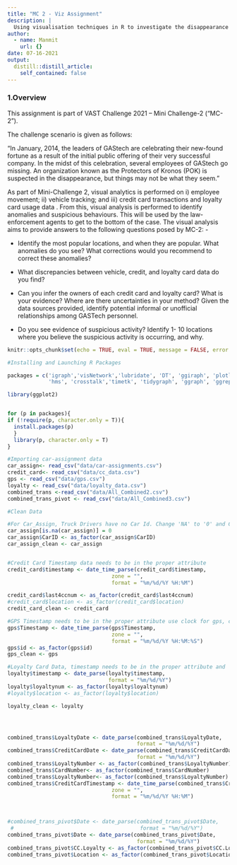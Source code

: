 ```yaml
---
title: "MC 2 - Viz Assignment"
description: |
  Using visualisation techniques in R to investigate the disappearance of employees at GAStech 
author:
  - name: Manmit
    url: {}
date: 07-16-2021
output:
  distill::distill_article:
    self_contained: false
---
```


### 1.Overview
This assignment is part of VAST Challenge 2021 – Mini Challenge-2  (“MC-2”).

The challenge scenario is given as follows: 
  
   “In January, 2014, the leaders of GAStech are celebrating their new-found fortune as a result of the initial public offering of their very successful company. In the midst of this celebration, several employees of GAStech go missing. An organization known as the Protectors of Kronos (POK) is suspected in the disappearance, but things may      not be what they seem.”
   
As part of Mini-Challenge 2, visual analytics is performed on i) employee movement; ii) vehicle tracking; and iii) credit card transactions and loyalty card usage data . From this, visual analysis is performed to identify anomalies and suspicious behaviours. This will be used by the law-enforcement agents to get to the bottom of the case. 
The visual analysis aims to provide answers to the following questions posed by MC-2: -

-	Identify the most popular locations, and when they are popular. What anomalies do you see? What corrections would you recommend to correct these anomalies? 

-	What discrepancies between vehicle, credit, and loyalty card data do you find? 

-	Can you infer the owners of each credit card and loyalty card? What is your evidence? Where are there uncertainties in your method? Given the data sources provided, identify potential informal or unofficial relationships among GASTech personnel. 

-	Do you see evidence of suspicious activity? Identify 1- 10 locations where you believe the suspicious activity is occurring, and why.





```r
knitr::opts_chunk$set(echo = TRUE, eval = TRUE, message = FALSE, error = FALSE, fig.retina = 3)
```

```r
#Installing and Launching R Packages

packages = c('igraph','visNetwork','lubridate', 'DT', 'ggiraph', 'plotly', 'tidyverse', 'raster', 'sf', 'tmap', 'clock', 'rgdal','dplyr', 
             'hms', 'crosstalk','timetk', 'tidygraph', 'ggraph', 'ggrepel', 'htmltools')

library(ggplot2)


for (p in packages){
if (!require(p, character.only = T)){
  install.packages(p)
  }
  library(p, character.only = T)
}
```

```r
#Importing car-assignment data
car_assign<- read_csv("data/car-assignments.csv")
credit_card<- read_csv("data/cc_data.csv")
gps <- read_csv("data/gps.csv")
loyalty <- read_csv("data/loyalty_data.csv")
combined_trans <-read_csv("data/All_Combined2.csv")
combined_trans_pivot <- read_csv("data/All_Combined3.csv")

``` 

```r
#Clean Data

#For Car_Assign, Truck Drivers have no Car Id. Change 'NA' to '0' and CarID used as_factor
car_assign[is.na(car_assign)] = 0
car_assign$CarID <- as_factor(car_assign$CarID)
car_assign_clean <- car_assign


#Credit Card Timestamp data needs to be in the proper attribute
credit_card$timestamp <- date_time_parse(credit_card$timestamp,
                                 zone = "",
                                 format = "%m/%d/%Y %H:%M")

credit_card$last4ccnum <- as_factor(credit_card$last4ccnum)
#credit_card$location <- as_factor(credit_card$location)
credit_card_clean <- credit_card

#GPS Timestamp needs to be in the proper attribute use clock for gps, can separate by different day.see the get_minute and the other clock code chunks
gps$Timestamp <- date_time_parse(gps$Timestamp,
                                 zone = "",
                                 format = "%m/%d/%Y %H:%M:%S")
gps$id <- as_factor(gps$id)
gps_clean <- gps

#Loyalty Card Data, timestamp needs to be in the proper attribute and  loyalty number as factor
loyalty$timestamp <- date_parse(loyalty$timestamp,
                                format = "%m/%d/%Y")
loyalty$loyaltynum <- as_factor(loyalty$loyaltynum)
#loyalty$location <- as_factor(loyalty$location)

loyalty_clean <- loyalty




combined_trans$LoyaltyDate <- date_parse(combined_trans$LoyaltyDate,
                                         format = "%m/%d/%Y")
combined_trans$CreditCardDate <- date_parse(combined_trans$CreditCardDate,
                                         format = "%m/%d/%Y")
combined_trans$LoyaltyNumber <- as_factor(combined_trans$LoyaltyNumber)
combined_trans$CardNumber<- as_factor(combined_trans$CardNumber)
combined_trans$LoyaltyNumber<- as_factor(combined_trans$LoyaltyNumber)
combined_trans$CreditCardTimestamp <- date_time_parse(combined_trans$CreditCardTimestamp,
                                 zone = "",
                                 format = "%m/%d/%Y %H:%M")



#combined_trans_pivot$Date <- date_parse(combined_trans_pivot$Date,
 #                                        format = "%m/%d/%Y")
combined_trans_pivot$Date <- date_parse(combined_trans_pivot$Date,
                                         format = "%m/%d/%Y")
combined_trans_pivot$CC.Loyalty <- as_factor(combined_trans_pivot$CC.Loyalty)
combined_trans_pivot$Location <- as_factor(combined_trans_pivot$Location)

```


